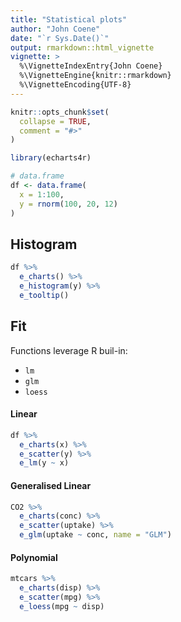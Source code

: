 ```yaml
---
title: "Statistical plots"
author: "John Coene"
date: "`r Sys.Date()`"
output: rmarkdown::html_vignette
vignette: >
  %\VignetteIndexEntry{John Coene}
  %\VignetteEngine{knitr::rmarkdown}
  %\VignetteEncoding{UTF-8}
---
```


```r
knitr::opts_chunk$set(
  collapse = TRUE,
  comment = "#>"
)

library(echarts4r)
```

```r
# data.frame
df <- data.frame(
  x = 1:100,
  y = rnorm(100, 20, 12)
)
```

## Histogram

```r
df %>% 
  e_charts() %>% 
  e_histogram(y) %>% 
  e_tooltip()
```

## Fit

Functions leverage R buil-in:

* `lm`
* `glm`
* `loess`

#### Linear

```r
df %>% 
  e_charts(x) %>% 
  e_scatter(y) %>% 
  e_lm(y ~ x)
```

#### Generalised Linear

```r
CO2 %>% 
  e_charts(conc) %>% 
  e_scatter(uptake) %>% 
  e_glm(uptake ~ conc, name = "GLM")
```

#### Polynomial

```r
mtcars %>% 
  e_charts(disp) %>% 
  e_scatter(mpg) %>% 
  e_loess(mpg ~ disp)
```